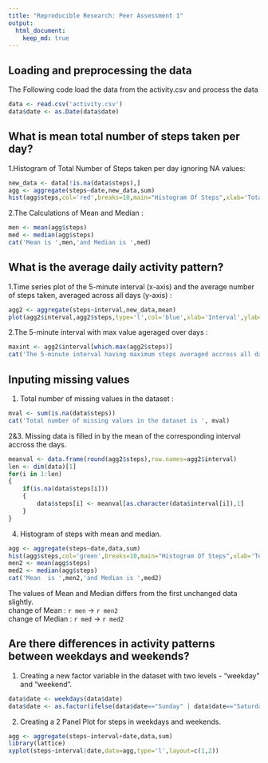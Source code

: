 ```yaml
---
title: "Reproducible Research: Peer Assessment 1"
output: 
  html_document:
    keep_md: true
---
```


## Loading and preprocessing the data

The Following code load the data from the activity.csv and process the data

```r

data <- read.csv('activity.csv')
data$date <- as.Date(data$date)

```


## What is mean total number of steps taken per day?

1.Histogram of Total Number of Steps taken per day ignoring NA values:

```r

new_data <- data[!is.na(data$steps),]
agg <- aggregate(steps~date,new_data,sum)
hist(agg$steps,col='red',breaks=10,main="Histogram Of Steps",xlab='Total Steps Taken Each Day')

```

2.The Calculations of Mean and Median :

```r
men <- mean(agg$steps)
med <- median(agg$steps)
cat('Mean is ',men,'and Median is ',med)

```


## What is the average daily activity pattern?

1.Time series plot of the 5-minute interval (x-axis) and the average number of steps taken, averaged across all days (y-axis) :  

```r

agg2 <- aggregate(steps~interval,new_data,mean)
plot(agg2$interval,agg2$steps,type='l',col='blue',xlab='Interval',ylab='Average Steps per Interval')

```

2.The 5-minute interval with max value ageraged over days :  

```r
maxint <- agg2$interval[which.max(agg2$steps)]
cat('The 5-minute interval having maximum steps averaged accross all days is',maxint )

```


## Inputing missing values

1. Total number of missing values in the dataset :  
```r
mval <- sum(is.na(data$steps))
cat('Total number of missing values in the dataset is ', mval)
```

2&3. Missing data is filled in by the mean of the corresponding interval accross the days.  

```r

meanval <- data.frame(round(agg2$steps),row.names=agg2$interval)
len <- dim(data)[1]
for(i in 1:len)
{
    if(is.na(data$steps[i]))
    {
        data$steps[i] <- meanval[as.character(data$interval[i]),1]
    }
}
```

4. Histogram of steps with mean and median.  
```r

agg <- aggregate(steps~date,data,sum)
hist(agg$steps,col='green',breaks=10,main="Histogram Of Steps",xlab='Total Steps Taken Each Day')
men2 <- mean(agg$steps)
med2 <- median(agg$steps)
cat('Mean  is ',men2,'and Median is ',med2)

```

The values of Mean and Median differs from the first unchanged data slightly.  
change of Mean : `r men` -> `r men2`  
change of Median : `r med` -> `r med2`  

## Are there differences in activity patterns between weekdays and weekends?

1. Creating a new factor variable in the dataset with two levels - "weekday"
and "weekend".  
```r

data$date <- weekdays(data$date)
data$date <- as.factor(ifelse(data$date=="Sunday" | data$date=="Saturday","weekend","weekday"))
```

2. Creating a 2 Panel Plot for steps in weekdays and weekends.  
```r
agg <- aggregate(steps~interval+date,data,sum)
library(lattice)
xyplot(steps~interval|date,data=agg,type='l',layout=c(1,2))

```
